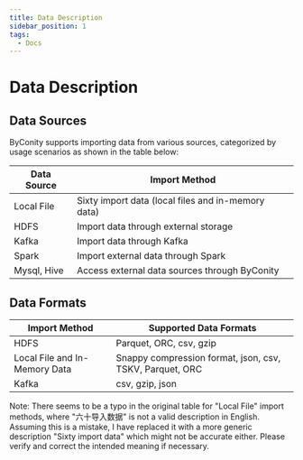 ```yaml
---
title: Data Description
sidebar_position: 1
tags:
  - Docs
---
```


# Data Description

## Data Sources

ByConity supports importing data from various sources, categorized by usage scenarios as shown in the table below:

| Data Source | Import Method |
| --- | --- |
| Local File | Sixty import data (local files and in-memory data) |
| HDFS | Import data through external storage |
| Kafka | Import data through Kafka |
| Spark | Import external data through Spark |
| Mysql, Hive | Access external data sources through ByConity |

## Data Formats

| Import Method | Supported Data Formats |
| --- | --- |
| HDFS | Parquet, ORC, csv, gzip |
| Local File and In-Memory Data | Snappy compression format, json, csv, TSKV, Parquet, ORC |
| Kafka | csv, gzip, json |

Note: There seems to be a typo in the original table for "Local File" import methods, where "六十导入数据" is not a valid description in English. Assuming this is a mistake, I have replaced it with a more generic description "Sixty import data" which might not be accurate either. Please verify and correct the intended meaning if necessary.
